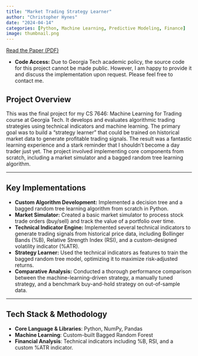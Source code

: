 ```yaml
---
title: "Market Trading Strategy Learner"
author: "Christopher Hynes"
date: "2024-04-14"
categories: [Python, Machine Learning, Predictive Modeling, Finance]
image: thumbnail.png
---
```


<i class="fa-solid fa-file-pdf"></i> [Read the Paper (PDF)](trading-strategy-learner.pdf)

* **Code Access:** Due to Georgia Tech academic policy, the source code for this project cannot be made public. However, I am happy to provide it and discuss the implementation upon request. Please feel free to contact me.

## Project Overview

This was the final project for my CS 7646: Machine Learning for Trading course at Georgia Tech. It develops and evaluates algorithmic trading strategies using technical indicators and machine learning. The primary goal was to build a "strategy learner" that could be trained on historical market data to generate profitable trading signals. The result was a fantastic learning experience and a stark reminder that I shouldn't become a day trader just yet. The project involved implementing core components from scratch, including a market simulator and a bagged random tree learning algorithm.

---

## Key Implementations

-   **Custom Algorithm Development:** Implemented a decision tree and a bagged random tree learning algorithm from scratch in Python.
-   **Market Simulator:** Created a basic market simulator to process stock trade orders (buy/sell) and track the value of a portfolio over time.
-   **Technical Indicator Engine:** Implemented several technical indicators to generate trading signals from historical price data, including Bollinger Bands (%B), Relative Strength Index (RSI), and a custom-designed volatility indicator (%ATR).
-   **Strategy Learner:** Used the technical indicators as features to train the bagged random tree model, optimizing it to maximize risk-adjusted returns.
-   **Comparative Analysis:** Conducted a thorough performance comparison between the machine-learning-driven strategy, a manually tuned strategy, and a benchmark buy-and-hold strategy on out-of-sample data.

---

## Tech Stack & Methodology

-   **Core Language & Libraries**: Python, NumPy, Pandas
-   **Machine Learning**: Custom-built Bagged Random Forest
-   **Financial Analysis**: Technical indicators including %B, RSI, and a custom %ATR indicator.
